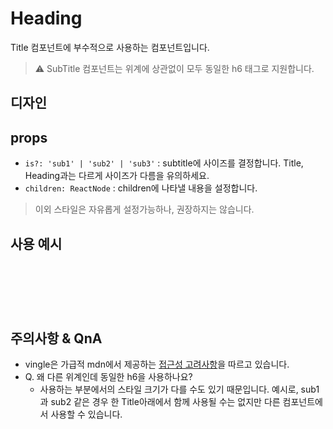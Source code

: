 

<Meta of={SubTitleStories} />

# Heading

Title 컴포넌트에 부수적으로 사용하는 컴포넌트입니다.

> ⚠️ SubTitle 컴포넌트는 위계에 상관없이 모두 동일한 h6 태그로 지원합니다.

## 디자인

<Canvas of={SubTitleStories.SubTitle1} />
<Canvas of={SubTitleStories.SubTitle2} />
<Canvas of={SubTitleStories.SubTitle3} />

## props

- `is?: 'sub1' | 'sub2' | 'sub3'` : subtitle에 사이즈를 결정합니다. Title, Heading과는 다르게 사이즈가 다름을 유의하세요.
- `children: ReactNode` : children에 나타낼 내용을 설정합니다.

> 이외 스타일은 자유롭게 설정가능하나, 권장하지는 않습니다.

## 사용 예시

```jsx
// Basic Usage
<SubTitle>빈티지 샵을 다 모았다! 빙글 Vingle</SubTitle>
<SubTitle is='sub1'>빈티지 샵을 다 모았다! 빙글 Vingle</SubTitle>
<SubTitle is='sub2'>빈티지 샵을 다 모았다! 빙글 Vingle</SubTitle>
<SubTitle is='sub3'>빈티지 샵을 다 모았다! 빙글 Vingle</SubTitle>
```

## 주의사항 & QnA

- vingle은 가급적 mdn에서 제공하는 [접근성 고려사항](https://developer.mozilla.org/ko/docs/Web/HTML/Element/Heading_Elements#%EC%A0%91%EA%B7%BC%EC%84%B1_%EA%B3%A0%EB%A0%A4%EC%82%AC%ED%95%AD)을 따르고 있습니다.
- Q. 왜 다른 위계인데 동일한 h6을 사용하나요?
  - 사용하는 부분에서의 스타일 크기가 다를 수도 있기 때문입니다. 예시로, sub1과 sub2 같은 경우 한 Title아래에서 함께 사용될 수는 없지만 다른 컴포넌트에서 사용할 수 있습니다.
